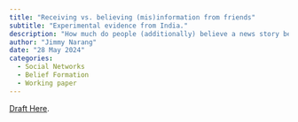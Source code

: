 ```yaml
---
title: "Receiving vs. believing (mis)information from friends"
subtitle: "Experimental evidence from India."
description: "How much do people (additionally) believe a news story because it's been shared by a friend? How much _should_ they believe it for that reason? To answer these questions I conduct a series of lab experiments in India with ~800 pairs of real-life friends. Using a custom platform, I collect detailed information on how individuals (sharers) decide which stories to share, and how their friends (receivers) update their beliefs in response. I find receivers over-interpret sharing as a sign of a story's veracity and the sharer's faith in it, while discounting other reasons/motivations for sharing. As a result, receivers’ trust in shared stories increases _irrespective_ of the sharers’ belief in them, with false stories accruing the greatest additional trust.  To understand why, I measure how receivers' update if they (i) observe the sharer’s beliefs about these stories (instead of sharing decisions), and (ii) observe computer-generated signals of fixed accuracy (instead of subjective signals from their friend). I find several mechanisms contribute to receivers' biased inference: receivers overestimate how well sharers' beliefs predict a story’s veracity; miscalculate the relevance of sharers' beliefs to sharing decisions; and exhibit base-rate neglect, updating the most on stories they least trusted originally."
author: "Jimmy Narang"
date: "28 May 2024"
categories:
  - Social Networks
  - Belief Formation
  - Working paper
---
```


::: {.callout-note}
[Draft Here](https://www.dropbox.com/scl/fi/zw1xk1pkv5rlm1y2jraed/jmp.pdf?rlkey=tghfhlb1uhea95znkmwf2vpw4&dl=0).
:::
